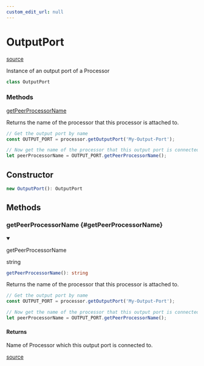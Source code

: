 ```yaml
---
custom_edit_url: null
---
```


# OutputPort
<div className="doc-side">
<div className="doc-main-source">

[source](https://github.com/layline-io/layline-docusaurus/blob/3d9c83b/projects/layline/src/classes/OutputPort.ts#L4)

</div>
</div>

<div className="doc-subtitle">

Instance of an output port of a Processor

</div>

```ts
class OutputPort
```

<div className="doc-summary doc-methods">
<h3 className="doc-summary-title">Methods</h3>
<div className="doc-summary-item">
<div className="doc-summary-name"><a href="#getPeerProcessorName">getPeerProcessorName</a></div>
<div className="doc-summary-desc">

Returns the name of the processor that this processor is attached to.

```js
// Get the output port by name
const OUTPUT_PORT = processor.getOutputPort('My-Output-Port');

// Now get the name of the processor that this output port is connected ti.
let peerProcessorName = OUTPUT_PORT.getPeerProcessorName();
```

</div>
</div>
</div>

## Constructor

```ts
new OutputPort(): OutputPort
```

## Methods

<div className="doc-header-hidden">

### getPeerProcessorName {#getPeerProcessorName}

</div>

<div className="doc-entry">

<details open className="doc-method">

<summary className="doc-member">

<span className="doc-name">getPeerProcessorName</span>

<span className="doc-type">

string

</span>

</summary>

```ts
getPeerProcessorName(): string
```

<div className="doc-desc">

Returns the name of the processor that this processor is attached to.

```js
// Get the output port by name
const OUTPUT_PORT = processor.getOutputPort('My-Output-Port');

// Now get the name of the processor that this output port is connected ti.
let peerProcessorName = OUTPUT_PORT.getPeerProcessorName();
```

</div>

<h4 className="doc-comment-title">Returns</h4>

Name of Processor which this output port is connected to.

</details>

<div className="doc-source">

[source](https://github.com/layline-io/layline-docusaurus/blob/3d9c83b/projects/layline/src/classes/OutputPort.ts#L19)

</div>

</div>